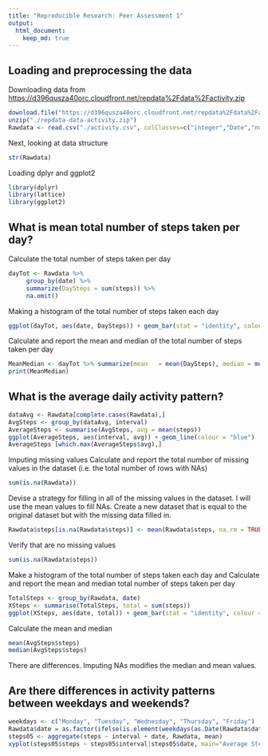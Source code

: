 ```yaml
---
title: "Reproducible Research: Peer Assessment 1"
output: 
  html_document:
    keep_md: true
---
```


## Loading and preprocessing the data

Downloading data from <https://d396qusza40orc.cloudfront.net/repdata%2Fdata%2Factivity.zip>

```r
download.file("https://d396qusza40orc.cloudfront.net/repdata%2Fdata%2Factivity.zip", destfile = "./repdata-data-activity.zip")
unzip("./repdata-data-activity.zip")
Rawdata <- read.csv("./activity.csv", colClasses=c("integer","Date","numeric"))

```

Next, looking at data structure

```r
str(Rawdata)
```

Loading dplyr and ggplot2 

```r
library(dplyr)
library(lattice)
library(ggplot2)

```

## What is mean total number of steps taken per day?

Calculate the total number of steps taken per day

```r
dayTot <- Rawdata %>% 
     group_by(date) %>% 
     summarize(DaySteps = sum(steps)) %>% 
     na.omit()

```

Making a histogram of the total number of steps taken each day

```r
ggplot(dayTot, aes(date, DaySteps)) + geom_bar(stat = "identity", colour = "blue", fill = "red", width = 0.6)  + labs(title = " Steps - Total Number / Day", x = "Date", y = "Steps")
```

Calculate and report the mean and median of the total number of steps taken per day

```r
MeanMedian <- dayTot %>% summarize(mean   = mean(DaySteps), median = median(DaySteps))
print(MeanMedian)

```

## What is the average daily activity pattern?

```r
dataAvg <- Rawdata[complete.cases(Rawdata),]
AvgSteps <- group_by(dataAvg, interval)
AverageSteps <- summarise(AvgSteps, avg = mean(steps))
ggplot(AverageSteps, aes(interval, avg)) + geom_line(colour = "blue")  + labs(title = "Avg Steps / Interval", x = "Interval", y = "Avg Steps")
AverageSteps [which.max(AverageSteps$avg),]
```

Imputing missing values
Calculate and report the total number of missing values in the dataset (i.e. the total number of rows with NAs)

```r
sum(is.na(Rawdata))
```

Devise a strategy for filling in all of the missing values in the dataset. I will use the mean values to fill NAs.
Create a new dataset that is equal to the original dataset but with the missing data filled in.

```r
Rawdata$steps[is.na(Rawdata$steps)] <- mean(Rawdata$steps, na.rm = TRUE)
```

Verify that are no missing values

```r
sum(is.na(Rawdata$steps))
```

Make a histogram of the total number of steps taken each day and Calculate and report the mean and median total number of steps taken per day

```r
TotalSteps <- group_by(Rawdata, date)
XSteps <- summarise(TotalSteps, total = sum(steps))
ggplot(XSteps, aes(date, total)) + geom_bar(stat = "identity", colour = "black", fill = "blue", width = 0.7)  + labs(title = " Total Steps / Each Day", x = "Date", y = "Steps Taken")
```

Calculate the mean and median

```r
mean(AvgSteps$steps)
median(AvgSteps$steps)
```

There are differences. Imputing NAs modifies the median and mean values.

## Are there differences in activity patterns between weekdays and weekends?

```r
weekdays <- c("Monday", "Tuesday", "Wednesday", "Thursday", "Friday")
Rawdata$date = as.factor(ifelse(is.element(weekdays(as.Date(Rawdata$date)),weekdays), "Weekday", "Weekend"))
steps05 <- aggregate(steps ~ interval + date, Rawdata, mean)
xyplot(steps05$steps ~ steps05$interval|steps05$date, main="Average Steps / Day / 5 Min Int",xlab="5 Min Int", ylab="Steps",layout=c(1,2), type="l")
```
